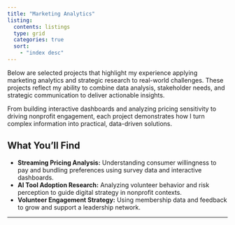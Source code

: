 ```yaml
---
title: "Marketing Analytics"
listing: 
  contents: listings
  type: grid
  categories: true
  sort: 
    - "index desc"
---
```


Below are selected projects that highlight my experience applying marketing analytics and strategic research to real-world challenges. These projects reflect my ability to combine data analysis, stakeholder needs, and strategic communication to deliver actionable insights.

From building interactive dashboards and analyzing pricing sensitivity to driving nonprofit engagement, each project demonstrates how I turn complex information into practical, data-driven solutions.

## What You’ll Find

- **Streaming Pricing Analysis:** Understanding consumer willingness to pay and bundling preferences using survey data and interactive dashboards.  
- **AI Tool Adoption Research:** Analyzing volunteer behavior and risk perception to guide digital strategy in nonprofit contexts.  
- **Volunteer Engagement Strategy:** Using membership data and feedback to grow and support a leadership network.  

---
